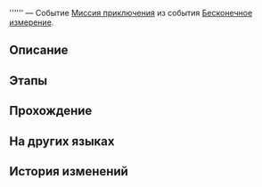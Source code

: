 {{Дополнить|Диалоги.}}
{{Миссия Инфобокс
|id              = 8014166
|Название        = 
|Изображение     = Миссия Освоения .png
|Тип             = Миссия приключения
|События         = Бесконечное измерение
|Глава           = 
|Условия         = Завершена [[Миссия приключения]] ''[[Бесконечное измерение]]''
|Персонажи       = Первопроходец; Скрюллум
|СтартЛокация    = Виртуальная вселенная
|Мир             = Космическая станция «Герта»
|Локации         = Виртуальная вселенная
|Предыдущая      = Бесконечное измерение
|Следующая       = 
|Награды         = 
}}
'''''' — Событие [[Миссия приключения]] из события [[Бесконечное измерение]].

==Описание==
{{Описание|<!--официальное описание из Перекрёстка судеб-->}}

==Этапы==


==Прохождение==
{{Дополнить}}

<!--Unknown TalkSentence: 403001601-->
<!--Unknown TalkSentence: 403001602-->
{{Диалог Конец}}

==На других языках==
{{На других языках
|en   = 
|zhs  = 
|zht  = 
|ja   = 
|ko   = 
|es   = 
|fr   = 
|ru   = 
|th   = 
|vi   = 
|de   = 
|id   = 
|pt   = 
}}

==История изменений==
{{История изменений|2.7}}
